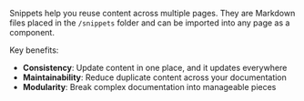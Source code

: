 Snippets help you reuse content across multiple pages. They are Markdown files placed in the `/snippets` folder and can be imported into any page as a component.

Key benefits:
- **Consistency**: Update content in one place, and it updates everywhere
- **Maintainability**: Reduce duplicate content across your documentation
- **Modularity**: Break complex documentation into manageable pieces